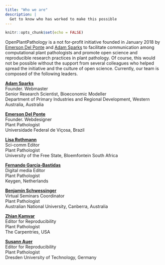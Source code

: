 ```yaml
---
title: "Who we are"
description: |
  Get to know who has worked to make this possible
---
```


```r
knitr::opts_chunk$set(echo = FALSE)
```

OpenPlantPathology is a not for-profit initiative founded in January 2018 by [Emerson Del Ponte](emersondelponte.netlify.app) and [Adam Sparks](https://adamhsparks.com/) to facilitate communication among computational plant pathologists and promote open science and reproducible research practices in plant pathology. Of course, this would not be possible without the support from several colleagues who helped spread the initiative and the culture of open science. Currently, our team is composed of the following leaders.

[**Adam Sparks**](https://www.adamhsparks.com)**\
**Founder. Webmaster\
Senior Research Scientist, Bioeconomic Modeller\
Department of Primary Industries and Regional Development, Western Australia, Australia

[**Emerson Del Ponte**](https://emersondelponte.netlify.app/)\
Founder. Webdesigner\
Plant Pathologist\
Universidade Federal de Viçosa, Brazil

[**Lisa Rothmann**](https://twitter.com/LandbouLisa)\
Sci-comm Editor\
Plant Pathologist\
University of the Free State, Bloemfontein South Africa

[**Fernando García-Bastidas**](https://twitter.com/Ferchucky)\
Digital media Editor\
Plant Pathologist\
Keygen, Netherlands

[**Benjamin Schwessinger**](https://twitter.com/schwessinger)\
Virtual Seminars Coordinator\
Plant Pathologist\
Australian National University, Canberra, Australia

[**Zhian Kamvar**](https://twitter.com/ZKamvar)\
Editor for Reproducibility\
Plant Pathologist\
The Carpentries, USA

[**Susann Auer**](https://twitter.com/SusannAuer)\
Editor for Reproducibility\
Plant Pathologist\
Dresden University of Technology, Germany
